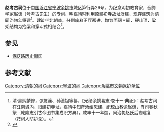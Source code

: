 {{文物保护单位
| 级别 = 市级
| 省名 = 浙江省
| 市/县名 = 余姚市
| 名称 = 赵考古祠
| 图片 = [[File:The_Memorial_Temple_of_Zhao_Qian_02_2014-09.JPG|260px]]<br><small>东面，2014年9月</small>
| 编号 = 不详
| 分类 = 纪念建筑物
| 时代 = 明
| 所在 = 笋行弄26号
| 登录 = 1997年3月
}} 
'''赵考古祠'''位于[[中国|中国]][[浙江省|浙江省]][[宁波|宁波]][[余姚市|余姚市]]城区笋行弄26号，为纪念明初教育家、音韵学家[[赵谦|赵谦]]（号考古先生）的专祠，明嘉靖时利用原建初寺故址所建，现存建筑为清同治初年重建<ref>清·周炳麟修，邵友濂、孙德祖等纂，《光绪余姚县志·卷十一·典祀》：赵考古祠在江南城内，旧建初寺址，嘉靖中知府汤绍恩建，祀琼山教谕赵谦，有司春秋祭（乾隆志引古今图书集成职方典）。咸丰十一年燬，同治初赵氏后裔建复（按祠人防护录）。</ref>。建筑坐北朝南，分倒座和正厅两进，均为面阔三间，硬山顶，梁架结构为抬梁和穿斗式相结合<ref>{{cite web|url=http://www.nbwb.net/pd_wwbh/info.aspx?Id=1037&type=2m|title=《赵考古祠》|accessdate=2014-10-15|work=|publisher=宁波文化遗产保护网|archive-date=2016-03-04|archive-url=https://web.archive.org/web/20160304125401/http://www.nbwb.net/pd_wwbh/info.aspx?Id=1037&type=2m|dead-url=no}}</ref>。
{{Quote box|width=45%|align=center|quote=荒碧颓红卧短墙，行人指点旧祠堂。衣冠幸藉磨拢古，书卷长留诵读香。<br/>谁向春秋留盼去，纵非风雨使人伤。残碑抚罢空回首，燕雀何年返故梁。|source=明[[吕章成|吕章成]]咏赵考古祠诗|}}
== 参见 ==
*[[保庆路历史街区|保庆路历史街区]]
==参考文献==
{{reflist|2}}
{{DEFAULTSORT:Z}}
{{commons category|The Memorial Temple of Zhao Qian}}
[[Category:清朝的祠|Category:清朝的祠]]
[[Category:寧波的祠|Category:寧波的祠]]
[[Category:余姚市文物保护单位|Category:余姚市文物保护单位]]